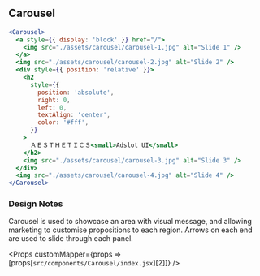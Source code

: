 
## Carousel

```jsx live=true
<Carousel>
  <a style={{ display: 'block' }} href="/">
    <img src="./assets/carousel/carousel-1.jpg" alt="Slide 1" />
  </a>
  <img src="./assets/carousel/carousel-2.jpg" alt="Slide 2" />
  <div style={{ position: 'relative' }}>
    <h2
      style={{
        position: 'absolute',
        right: 0,
        left: 0,
        textAlign: 'center',
        color: '#fff',
      }}
    >
      ＡＥＳＴＨＥＴＩＣＳ<small>Adslot UI</small>
    </h2>
    <img src="./assets/carousel/carousel-3.jpg" alt="Slide 3" />
  </div>
  <img src="./assets/carousel/carousel-4.jpg" alt="Slide 4" />
</Carousel>
```

### Design Notes

<DesignNotes>
  Carousel is used to showcase an area with visual message, and allowing marketing to customise propositions to each
  region. Arrows on each end are used to slide through each panel.
</DesignNotes>

<Props customMapper={props => [props[`src/components/Carousel/index.jsx`][2]]} />

